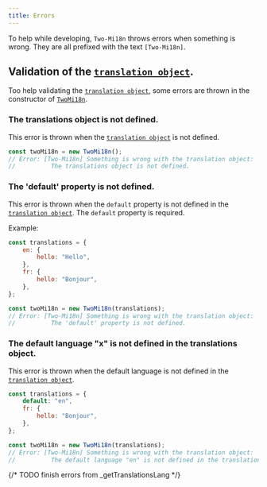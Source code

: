 ```yaml
---
title: Errors
---
```


To help while developing, `Two-Mi18n` throws errors when something is wrong.
They are all prefixed with the text `[Two-Mi18n]`.

## Validation of the [`translation object`](/usages/initialization#the-translations-object).

Too help validating the [`translation object`](/usages/initialization#the-translations-object), some errors are thrown in the constructor of [`TwoMi18n`](/usages/initialization#the-twomi18n-object).

### The translations object is not defined.

This error is thrown when the [`translation object`](/usages/initialization#the-translations-object) is not defined.

```js
const twoMi18n = new TwoMi18n();
// Error: [Two-Mi18n] Something is wrong with the translation object:
//          The translations object is not defined.
```

### The 'default' property is not defined.

This error is thrown when the `default` property is not defined in the [`translation object`](/usages/initialization#the-translations-object).
The `default` property is required.

Example:

```js
const translations = {
	en: {
		hello: "Hello",
	},
	fr: {
		hello: "Bonjour",
	},
};

const twoMi18n = new TwoMi18n(translations);
// Error: [Two-Mi18n] Something is wrong with the translation object:
//          The 'default' property is not defined.
```

### The default language "x" is not defined in the translations object.

This error is thrown when the default language is not defined in the [`translation object`](/usages/initialization#the-translations-object).

```js
const translations = {
	default: "en",
	fr: {
		hello: "Bonjour",
	},
};

const twoMi18n = new TwoMi18n(translations);
// Error: [Two-Mi18n] Something is wrong with the translation object:
//          The default language "en" is not defined in the translations object.
```

{/* TODO finish errors from _getTranslationsLang */}
